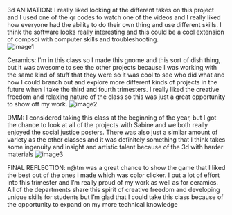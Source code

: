 3d ANIMATION:
 I really liked looking at the different takes on this project and I used one of the qr codes to watch one of the videos and I really liked how everyone had the ability to do their own thing and use different skills. I think the software looks really interesting and this could be a cool extension of compsci with computer skills and troubleshooting.    
 ![image1](image1.png)                      

Ceramics: 
I’m in this class so I made this gnome and this sort of dish thing, but it was awesome to see the other projects because I was working with the same kind of stuff that they were so it was cool to see who did what and how I could branch out and explore more different kinds of projects in the future when I take the third and fourth trimesters. I really liked the creative freedom and relaxing nature of the class so this was just a great opportunity to show off my work.
 ![image2](image2.png) 

DMM: 
I considered taking this class at the beginning of the year, but I got the chance to look at all of the projects with Sabine and we both really enjoyed the social justice posters. There was also just a similar amount of variety as the other classes and it was definitely something that I think takes some ingenuity and insight and artistic talent because of the 3d with harder materials
 ![image3](image3.png) 

FINAL REFLECTION:
n@tm was a great chance to show the game that I liked the best out of the ones i made which was color clicker. I put a lot of effort into this trimester and I’m really proud of my work as well as for ceramics. All of the departments share this spirit of creative freedom and developing unique skills for students but I’m glad that I could take this class because of the opportunity to expand on my more technical knowledge